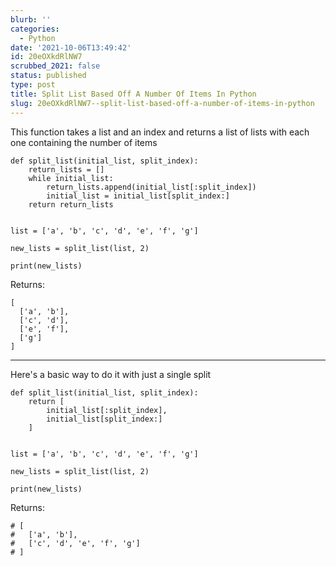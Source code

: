 ```yaml
---
blurb: ''
categories:
  - Python
date: '2021-10-06T13:49:42'
id: 20eOXkdRlNW7
scrubbed_2021: false
status: published
type: post
title: Split List Based Off A Number Of Items In Python
slug: 20eOXkdRlNW7--split-list-based-off-a-number-of-items-in-python
---
```


This function takes a list and an index and returns a list of lists with each one containing the number of items

```pyhton3
def split_list(initial_list, split_index):
    return_lists = []
    while initial_list:
        return_lists.append(initial_list[:split_index])
        initial_list = initial_list[split_index:]
    return return_lists


list = ['a', 'b', 'c', 'd', 'e', 'f', 'g']

new_lists = split_list(list, 2)

print(new_lists)
```

Returns:

```
[
  ['a', 'b'],
  ['c', 'd'],
  ['e', 'f'], 
  ['g']
]
```


---


Here's a basic way to do it with just a single split

```
def split_list(initial_list, split_index):
    return [
        initial_list[:split_index],
        initial_list[split_index:]
    ]


list = ['a', 'b', 'c', 'd', 'e', 'f', 'g']

new_lists = split_list(list, 2)

print(new_lists)
```

Returns:

```
# [
#   ['a', 'b'], 
#   ['c', 'd', 'e', 'f', 'g']
# ]
```
